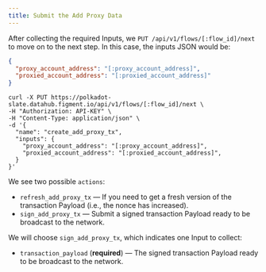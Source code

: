 ```yaml
---
title: Submit the Add Proxy Data
---
```


After collecting the required Inputs, we `PUT /api/v1/flows/[:flow_id]/next` to move on to the next step. In this case, the inputs JSON would be:

```json
{
  "proxy_account_address": "[:proxy_account_address]",
  "proxied_account_address": "[:proxied_account_address]"
}
```

```text
curl -X PUT https://polkadot-slate.datahub.figment.io/api/v1/flows/[:flow_id]/next \
-H "Authorization: API-KEY" \
-H "Content-Type: application/json" \
-d '{
  "name": "create_add_proxy_tx",
  "inputs": {
    "proxy_account_address": "[:proxy_account_address]",
    "proxied_account_address": "[:proxied_account_address]",
  }
}'
```

We see two possible `actions`:

- `refresh_add_proxy_tx` — If you need to get a fresh version of the transaction Payload (i.e., the nonce has increased).
- `sign_add_proxy_tx` — Submit a signed transaction Payload ready to be broadcast to the network.

We will choose `sign_add_proxy_tx`, which indicates one Input to collect:

- `transaction_payload` (**required**) — The signed transaction Payload ready to be broadcast to the network.
